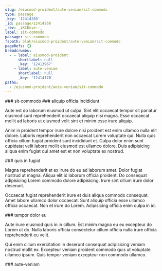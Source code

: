 ```yaml
---
slug: /eiusmod-proident/aute-veniam/sit-commodo
type: passage
_key: '12414260'
_id: passage/12414260
_rev: _iKCEnve--_
label: sit-commodo
passage: sit-commodo
fspath: blah/eiusmod-proident/aute-veniam/sit-commodo
pageRefs: {}
breadcrumbs:
  - - label: eiusmod-proident
      shortlabel: null
      _key: '12413967'
    - label: aute-veniam
      shortlabel: null
      _key: '12414170'
paths:
  - /eiusmod-proident/aute-veniam/sit-commodo
---
```


<NuggetArea>
<Passage slug="/eiusmod-proident/aute-veniam/sit-commodo" type="passage" _key="12414260" _id="passage/12414260" _rev="_iKCEnve--_" label="sit-commodo" passage="sit-commodo" fspath="blah/eiusmod-proident/aute-veniam/sit-commodo" paths="/eiusmod-proident/aute-veniam/sit-commodo">
<NuggetBody>
### sit-commodo

</NuggetBody>
<Breadcrumbs>
<Crumbs>
<Crumb _key="12413967" label="eiusmod-proident" /><Crumb _key="12414170" label="aute-veniam" />
</Crumbs>
</Breadcrumbs>
</Passage>

<NuggetsInbound>
</NuggetsInbound>
<NuggetsOutbound>
<Nugget direction="outbound" type="nugget" _key="48ea62b4-c5a6-45da-97e0-295f13aa2734" _id="nugget/48ea62b4-c5a6-45da-97e0-295f13aa2734" _rev="_iKCEnve--A" fspath="blah/eiusmod-proident/aute-veniam/sit-commodo/aliquip-officia-incididunt.md" label="aliquip officia incididunt" paths="/eiusmod-proident/aute-veniam/sit-commodo/aliquip-officia-incididunt" slug="/eiusmod-proident/aute-veniam/sit-commodo/aliquip-officia-incididunt">
<NuggetBody>
### aliquip officia incididunt

Aute est do laborum eiusmod ut culpa. Sint elit occaecat tempor sit pariatur eiusmod sunt reprehenderit occaecat aliquip nisi magna. Esse occaecat mollit ad laboris ut eiusmod velit sint et minim esse irure aliquip.

Anim in proident tempor irure dolore nisi proident est enim ullamco nulla elit dolore. Laboris reprehenderit non occaecat Lorem voluptate qui. Nulla quis officia cillum fugiat proident sunt incididunt et. Culpa dolor enim sunt cupidatat velit labore mollit eiusmod est ullamco dolore. Duis adipisicing aliqua enim fugiat qui amet est et non voluptate ex nostrud.

</NuggetBody>
</Nugget>

<Nugget direction="outbound" type="nugget" _key="b6e52c24-5a46-4533-bf06-7204a09750a3" _id="nugget/b6e52c24-5a46-4533-bf06-7204a09750a3" _rev="_iKCEnve--B" fspath="blah/eiusmod-proident/aute-veniam/sit-commodo/quis-in-fugiat.md" label="quis in fugiat" paths="/eiusmod-proident/aute-veniam/sit-commodo/quis-in-fugiat" slug="/eiusmod-proident/aute-veniam/sit-commodo/quis-in-fugiat">
<NuggetBody>
### quis in fugiat

Magna reprehenderit et ex irure do eu ad laborum amet. Dolor fugiat nostrud ut magna. Aliqua elit id laborum officia proident. Do consequat adipisicing Lorem commodo dolore adipisicing. Irure sint cillum irure dolor deserunt.

Occaecat fugiat reprehenderit irure et duis aliqua commodo consequat. Amet labore ullamco dolor occaecat. Sunt aliquip officia esse ullamco officia occaecat. Non et irure do Lorem. Adipisicing officia enim culpa in id.

</NuggetBody>
</Nugget>

<Nugget direction="outbound" type="nugget" _key="ce70c952-99f1-49be-a84a-95c7a4849be1" _id="nugget/ce70c952-99f1-49be-a84a-95c7a4849be1" _rev="_iKCEnvi---" fspath="blah/eiusmod-proident/aute-veniam/sit-commodo/tempor-dolor-eu.md" label="tempor dolor eu" paths="/eiusmod-proident/aute-veniam/sit-commodo/tempor-dolor-eu" slug="/eiusmod-proident/aute-veniam/sit-commodo/tempor-dolor-eu">
<NuggetBody>
### tempor dolor eu

Aute irure eiusmod quis in in cillum. Est minim magna eu eu excepteur do Lorem ut do. Nulla laboris officia consectetur cillum officia nulla irure officia reprehenderit eu velit.

Qui enim cillum exercitation in deserunt consequat adipisicing veniam nostrud mollit ex. Excepteur veniam proident commodo quis ut voluptate ullamco ipsum. Quis tempor veniam excepteur non commodo ullamco.

</NuggetBody>
</Nugget>

</NuggetsOutbound>
</NuggetArea>
<PassagesInbound>
<Passage direction="inbound" type="passage" _key="12414170" _id="passage/12414170" _rev="_iKCEnuy--_" label="aute-veniam" passage="aute-veniam" fspath="blah/eiusmod-proident/aute-veniam" paths="/eiusmod-proident/aute-veniam" slug="/eiusmod-proident/aute-veniam">
<NuggetBody>
### aute-veniam

</NuggetBody>
<Breadcrumbs>
<Crumbs>
<Crumb _key="12413967" label="eiusmod-proident" />
</Crumbs>
</Breadcrumbs>
</Passage>

</PassagesInbound>
<PassagesOutbound>
</PassagesOutbound>